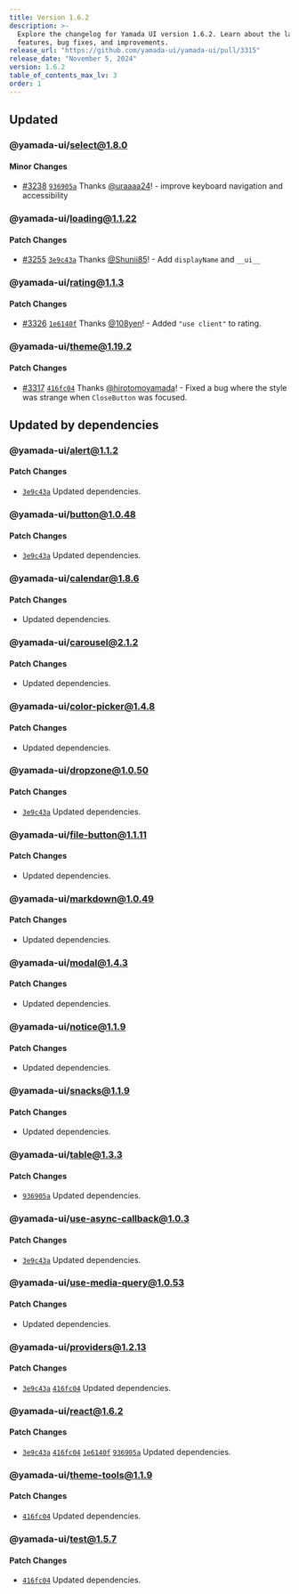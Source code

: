 ```yaml
---
title: Version 1.6.2
description: >-
  Explore the changelog for Yamada UI version 1.6.2. Learn about the latest
  features, bug fixes, and improvements.
release_url: "https://github.com/yamada-ui/yamada-ui/pull/3315"
release_date: "November 5, 2024"
version: 1.6.2
table_of_contents_max_lv: 3
order: 1
---
```


## Updated

### @yamada-ui/select@1.8.0

#### Minor Changes

- [#3238](https://github.com/yamada-ui/yamada-ui/pull/3238) [`936905a`](https://github.com/yamada-ui/yamada-ui/commit/936905a4a336d670ea6d58a050de0636ec76113b) Thanks [@uraaaa24](https://github.com/uraaaa24)! - improve keyboard navigation and accessibility

### @yamada-ui/loading@1.1.22

#### Patch Changes

- [#3255](https://github.com/yamada-ui/yamada-ui/pull/3255) [`3e9c43a`](https://github.com/yamada-ui/yamada-ui/commit/3e9c43a1ec4e8b5f0d714a583aa97f96e8189b27) Thanks [@Shunii85](https://github.com/Shunii85)! - Add `displayName` and `__ui__`

### @yamada-ui/rating@1.1.3

#### Patch Changes

- [#3326](https://github.com/yamada-ui/yamada-ui/pull/3326) [`1e6140f`](https://github.com/yamada-ui/yamada-ui/commit/1e6140f67987960f61346fa85e3a43faf077b6e6) Thanks [@108yen](https://github.com/108yen)! - Added `"use client"` to rating.

### @yamada-ui/theme@1.19.2

#### Patch Changes

- [#3317](https://github.com/yamada-ui/yamada-ui/pull/3317) [`416fc04`](https://github.com/yamada-ui/yamada-ui/commit/416fc04c37d6341f4611c3dd3c2b3c48926b750b) Thanks [@hirotomoyamada](https://github.com/hirotomoyamada)! - Fixed a bug where the style was strange when `CloseButton` was focused.

## Updated by dependencies

### @yamada-ui/alert@1.1.2

#### Patch Changes

- [`3e9c43a`](https://github.com/yamada-ui/yamada-ui/commit/3e9c43a1ec4e8b5f0d714a583aa97f96e8189b27) Updated dependencies.

### @yamada-ui/button@1.0.48

#### Patch Changes

- [`3e9c43a`](https://github.com/yamada-ui/yamada-ui/commit/3e9c43a1ec4e8b5f0d714a583aa97f96e8189b27) Updated dependencies.

### @yamada-ui/calendar@1.8.6

#### Patch Changes

- Updated dependencies.

### @yamada-ui/carousel@2.1.2

#### Patch Changes

- Updated dependencies.

### @yamada-ui/color-picker@1.4.8

#### Patch Changes

- Updated dependencies.

### @yamada-ui/dropzone@1.0.50

#### Patch Changes

- [`3e9c43a`](https://github.com/yamada-ui/yamada-ui/commit/3e9c43a1ec4e8b5f0d714a583aa97f96e8189b27) Updated dependencies.

### @yamada-ui/file-button@1.1.11

#### Patch Changes

- Updated dependencies.

### @yamada-ui/markdown@1.0.49

#### Patch Changes

- Updated dependencies.

### @yamada-ui/modal@1.4.3

#### Patch Changes

- Updated dependencies.

### @yamada-ui/notice@1.1.9

#### Patch Changes

- Updated dependencies.

### @yamada-ui/snacks@1.1.9

#### Patch Changes

- Updated dependencies.

### @yamada-ui/table@1.3.3

#### Patch Changes

- [`936905a`](https://github.com/yamada-ui/yamada-ui/commit/936905a4a336d670ea6d58a050de0636ec76113b) Updated dependencies.

### @yamada-ui/use-async-callback@1.0.3

#### Patch Changes

- [`3e9c43a`](https://github.com/yamada-ui/yamada-ui/commit/3e9c43a1ec4e8b5f0d714a583aa97f96e8189b27) Updated dependencies.

### @yamada-ui/use-media-query@1.0.53

#### Patch Changes

- Updated dependencies.

### @yamada-ui/providers@1.2.13

#### Patch Changes

- [`3e9c43a`](https://github.com/yamada-ui/yamada-ui/commit/3e9c43a1ec4e8b5f0d714a583aa97f96e8189b27) [`416fc04`](https://github.com/yamada-ui/yamada-ui/commit/416fc04c37d6341f4611c3dd3c2b3c48926b750b) Updated dependencies.

### @yamada-ui/react@1.6.2

#### Patch Changes

- [`3e9c43a`](https://github.com/yamada-ui/yamada-ui/commit/3e9c43a1ec4e8b5f0d714a583aa97f96e8189b27) [`416fc04`](https://github.com/yamada-ui/yamada-ui/commit/416fc04c37d6341f4611c3dd3c2b3c48926b750b) [`1e6140f`](https://github.com/yamada-ui/yamada-ui/commit/1e6140f67987960f61346fa85e3a43faf077b6e6) [`936905a`](https://github.com/yamada-ui/yamada-ui/commit/936905a4a336d670ea6d58a050de0636ec76113b) Updated dependencies.

### @yamada-ui/theme-tools@1.1.9

#### Patch Changes

- [`416fc04`](https://github.com/yamada-ui/yamada-ui/commit/416fc04c37d6341f4611c3dd3c2b3c48926b750b) Updated dependencies.

### @yamada-ui/test@1.5.7

#### Patch Changes

- [`416fc04`](https://github.com/yamada-ui/yamada-ui/commit/416fc04c37d6341f4611c3dd3c2b3c48926b750b) Updated dependencies.
